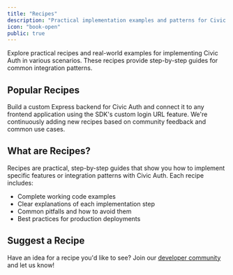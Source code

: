 ```yaml
---
title: "Recipes"
description: "Practical implementation examples and patterns for Civic Auth integration"
icon: "book-open"
public: true
---
```


Explore practical recipes and real-world examples for implementing Civic Auth in various scenarios. These recipes provide step-by-step guides for common integration patterns.

## Popular Recipes

<CardGroup cols={2}>
  <Card title="Express + Any Frontend" icon="server" href="/recipes/express-any-backend">
    Build a custom Express backend for Civic Auth and connect it to any frontend application using the SDK's custom login URL feature.
  </Card>
  <Card title="More Coming Soon" icon="clock">
    We're continuously adding new recipes based on community feedback and common use cases.
  </Card>
</CardGroup>

## What are Recipes?

Recipes are practical, step-by-step guides that show you how to implement specific features or integration patterns with Civic Auth. Each recipe includes:

- Complete working code examples
- Clear explanations of each implementation step
- Common pitfalls and how to avoid them
- Best practices for production deployments

## Suggest a Recipe

Have an idea for a recipe you'd like to see? Join our [developer community](https://join.slack.com/t/civic-developers/shared_invite/zt-37tv9fyo7-aDT43mUjOFQwdQFmfZLTRw) and let us know!